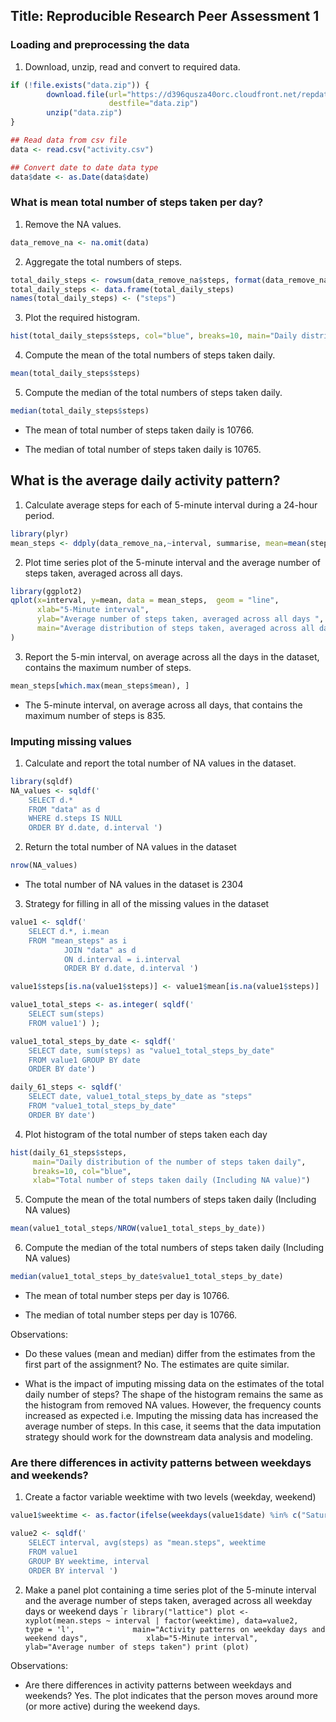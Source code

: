 ## Title: Reproducible Research Peer Assessment 1 

### Loading and preprocessing the data

1. Download, unzip, read and convert to required data.

```r
if (!file.exists("data.zip")) {
        download.file(url="https://d396qusza40orc.cloudfront.net/repdata%2Fdata%2Factivity.zip",
                      destfile="data.zip")
        unzip("data.zip")
}

## Read data from csv file
data <- read.csv("activity.csv")

## Convert date to date data type
data$date <- as.Date(data$date)
```

### What is mean total number of steps taken per day?

1. Remove the NA values.
```r
data_remove_na <- na.omit(data) 
````

2. Aggregate the total numbers of steps.
```r
total_daily_steps <- rowsum(data_remove_na$steps, format(data_remove_na$date, '%Y-%m-%d')) 
total_daily_steps <- data.frame(total_daily_steps) 
names(total_daily_steps) <- ("steps")
````

3. Plot the required histogram.
```r
hist(total_daily_steps$steps, col="blue", breaks=10, main="Daily distribution of the total number of steps taken daily", xlab="Total number of steps")
````

4. Compute the mean of the total numbers of steps taken daily.

```r
mean(total_daily_steps$steps)
````

5. Compute the median of the total numbers of steps taken daily.
```r
median(total_daily_steps$steps)
```
- The mean of total number of steps taken daily is 10766.

- The median of total number of steps taken daily is 10765.

## What is the average daily activity pattern?

1. Calculate average steps for each of 5-minute interval during a 24-hour period.
```r
library(plyr)
mean_steps <- ddply(data_remove_na,~interval, summarise, mean=mean(steps))
````

2. Plot time series plot of the 5-minute interval and the average number of steps taken, averaged across all days.
```r
library(ggplot2)
qplot(x=interval, y=mean, data = mean_steps,  geom = "line",
      xlab="5-Minute interval",
      ylab="Average number of steps taken, averaged across all days ",
      main="Average distribution of steps taken, averaged across all days"
)
````

3. Report the 5-min interval, on average across all the days in the dataset, contains the maximum number of steps.
```r
mean_steps[which.max(mean_steps$mean), ]
```

- The 5-minute interval, on average across all days, that contains the maximum number of steps is 835.

### Imputing missing values

1. Calculate and report the total number of NA values in the dataset.
```r
library(sqldf)
NA_values <- sqldf(' 
    SELECT d.*            
    FROM "data" as d
    WHERE d.steps IS NULL 
    ORDER BY d.date, d.interval ')
````

2. Return the total number of NA values in the dataset
```r
nrow(NA_values)
```
- The total number of NA values in the dataset is 2304

3. Strategy for filling in all of the missing values in the dataset

```r
value1 <- sqldf('  
    SELECT d.*, i.mean
    FROM "mean_steps" as i
            JOIN "data" as d
            ON d.interval = i.interval 
            ORDER BY d.date, d.interval ') 

value1$steps[is.na(value1$steps)] <- value1$mean[is.na(value1$steps)]

value1_total_steps <- as.integer( sqldf(' 
    SELECT sum(steps)  
    FROM value1') );

value1_total_steps_by_date <- sqldf(' 
    SELECT date, sum(steps) as "value1_total_steps_by_date" 
    FROM value1 GROUP BY date 
    ORDER BY date') 

daily_61_steps <- sqldf('   
    SELECT date, value1_total_steps_by_date as "steps"
    FROM "value1_total_steps_by_date"
    ORDER BY date')
````

4. Plot histogram of the total number of steps taken each day

```r
hist(daily_61_steps$steps, 
     main="Daily distribution of the number of steps taken daily",
     breaks=10, col="blue", 
     xlab="Total number of steps taken daily (Including NA value)")
```

5. Compute the mean of the total numbers of steps taken daily (Including NA values)
```r
mean(value1_total_steps/NROW(value1_total_steps_by_date))
````

6. Compute the median of the total numbers of steps taken daily (Including NA values)
```r
median(value1_total_steps_by_date$value1_total_steps_by_date)
```
- The mean of total number steps per day is 10766.

- The median of total number steps per day is 10766.

Observations:

- Do these values (mean and median) differ from the estimates from the first part of the assignment? No. The estimates are quite similar.

- What is the impact of imputing missing data on the estimates of the total daily number of steps? The shape of the histogram remains the same as the histogram from removed NA values. However, the frequency counts increased as expected i.e. Imputing the missing data has increased the average number of steps. In this case, it seems that the data imputation strategy should work for the downstream data analysis and modeling.

### Are there differences in activity patterns between weekdays and weekends?

1. Create a factor variable weektime with two levels (weekday, weekend)
```r
value1$weektime <- as.factor(ifelse(weekdays(value1$date) %in% c("Saturday","Sunday"),"weekend", "weekday"))

value2 <- sqldf('   
    SELECT interval, avg(steps) as "mean.steps", weektime
    FROM value1
    GROUP BY weektime, interval
    ORDER BY interval ')
````

2. Make a panel plot containing a time series plot of the 5-minute interval and the average number of steps taken, averaged across all weekday days or weekend days
````r
library("lattice")
plot <- xyplot(mean.steps ~ interval | factor(weektime), data=value2, 
            type = 'l',
            main="Activity patterns on weekday days and weekend days",
            xlab="5-Minute interval",
            ylab="Average number of steps taken")
print (plot)
```

Observations:

- Are there differences in activity patterns between weekdays and weekends? Yes. The plot indicates that the person moves around more (or more active) during the weekend days.
